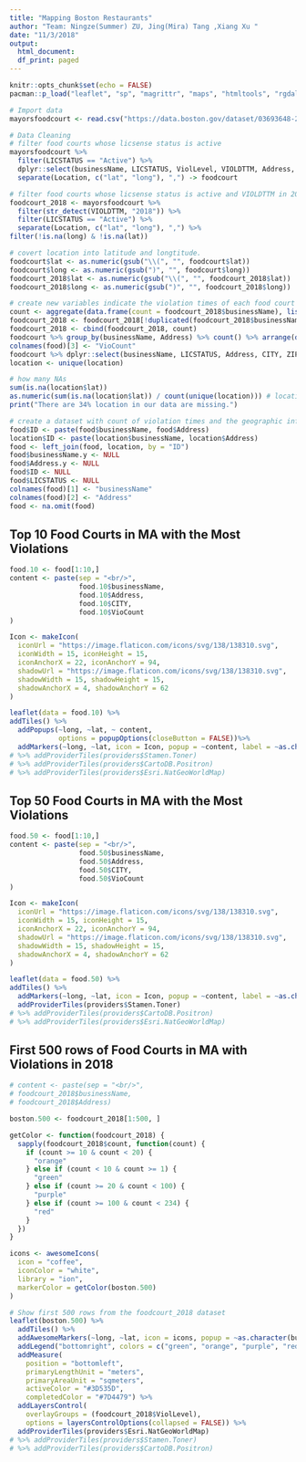```yaml
---
title: "Mapping Boston Restaurants"
author: "Team: Ningze(Summer) ZU, Jing(Mira) Tang ,Xiang Xu "
date: "11/3/2018"
output:
  html_document:
  df_print: paged
---
```


```r
knitr::opts_chunk$set(echo = FALSE)
pacman::p_load("leaflet", "sp", "magrittr", "maps", "htmltools", "rgdal", "ggplot2", "maptools", "XML", "readr", "rgeos", "rmapshaper", "tidyverse", "lubridate", "ggmap", "ggrepel","RCurl", update = FALSE) 
```

```r
# Import data
mayorsfoodcourt <- read.csv("https://data.boston.gov/dataset/03693648-2c62-4a2c-a4ec-48de2ee14e18/resource/4582bec6-2b4f-4f9e-bc55-cbaa73117f4c/download/mayorsfoodcourt.csv", header=T)

# Data Cleaning
# filter food courts whose licsense status is active
mayorsfoodcourt %>%
  filter(LICSTATUS == "Active") %>%
  dplyr::select(businessName, LICSTATUS, ViolLevel, VIOLDTTM, Address, CITY, ZIP, Location) %>%
  separate(Location, c("lat", "long"), ",") -> foodcourt

# filter food courts whose licsense status is active and VIOLDTTM in 2018.
foodcourt_2018 <- mayorsfoodcourt %>%
  filter(str_detect(VIOLDTTM, "2018")) %>%
  filter(LICSTATUS == "Active") %>%
  separate(Location, c("lat", "long"), ",") %>%
filter(!is.na(long) & !is.na(lat))

# covert location into latitude and longtitude.
foodcourt$lat <- as.numeric(gsub("\\(", "", foodcourt$lat))
foodcourt$long <- as.numeric(gsub(")", "", foodcourt$long))
foodcourt_2018$lat <- as.numeric(gsub("\\(", "", foodcourt_2018$lat))
foodcourt_2018$long <- as.numeric(gsub(")", "", foodcourt_2018$long))

# create new variables indicate the violation times of each food court
count <- aggregate(data.frame(count = foodcourt_2018$businessName), list(value = foodcourt_2018$businessName), length)
foodcourt_2018 <- foodcourt_2018[!duplicated(foodcourt_2018$businessName), ]
foodcourt_2018 <- cbind(foodcourt_2018, count)
foodcourt %>% group_by(businessName, Address) %>% count() %>% arrange(desc(n)) -> food
colnames(food)[3] <- "VioCount"
foodcourt %>% dplyr::select(businessName, LICSTATUS, Address, CITY, ZIP, lat, long) -> location
location <- unique(location)

# how many NAs
sum(is.na(location$lat))
as.numeric(sum(is.na(location$lat)) / count(unique(location))) # location
print("There are 34% location in our data are missing.")

# create a dataset with count of violation times and the geographic info of foodcourts
food$ID <- paste(food$businessName, food$Address)
location$ID <- paste(location$businessName, location$Address)
food <- left_join(food, location, by = "ID")
food$businessName.y <- NULL
food$Address.y <- NULL
food$ID <- NULL
food$LICSTATUS <- NULL
colnames(food)[1] <- "businessName"
colnames(food)[2] <- "Address"
food <- na.omit(food)
```

## Top 10 Food Courts in MA with the Most Violations
```r
food.10 <- food[1:10,]
content <- paste(sep = "<br/>",
                 food.10$businessName,
                 food.10$Address,
                 food.10$CITY,
                 food.10$VioCount
)

Icon <- makeIcon(
  iconUrl = "https://image.flaticon.com/icons/svg/138/138310.svg",
  iconWidth = 15, iconHeight = 15,
  iconAnchorX = 22, iconAnchorY = 94,
  shadowUrl = "https://image.flaticon.com/icons/svg/138/138310.svg",
  shadowWidth = 15, shadowHeight = 15,
  shadowAnchorX = 4, shadowAnchorY = 62
)

leaflet(data = food.10) %>%
addTiles() %>%
  addPopups(~long, ~lat, ~ content,
            options = popupOptions(closeButton = FALSE))%>%
  addMarkers(~long, ~lat, icon = Icon, popup = ~content, label = ~as.character(VioCount))
# %>% addProviderTiles(providers$Stamen.Toner)
# %>% addProviderTiles(providers$CartoDB.Positron)
# %>% addProviderTiles(providers$Esri.NatGeoWorldMap)
```

## Top 50 Food Courts in MA with the Most Violations
```r
food.50 <- food[1:10,]
content <- paste(sep = "<br/>",
                 food.50$businessName,
                 food.50$Address,
                 food.50$CITY,
                 food.50$VioCount
)

Icon <- makeIcon(
  iconUrl = "https://image.flaticon.com/icons/svg/138/138310.svg",
  iconWidth = 15, iconHeight = 15,
  iconAnchorX = 22, iconAnchorY = 94,
  shadowUrl = "https://image.flaticon.com/icons/svg/138/138310.svg",
  shadowWidth = 15, shadowHeight = 15,
  shadowAnchorX = 4, shadowAnchorY = 62
)

leaflet(data = food.50) %>%
addTiles() %>%
  addMarkers(~long, ~lat, icon = Icon, popup = ~content, label = ~as.character(VioCount)) %>%
  addProviderTiles(providers$Stamen.Toner)
# %>% addProviderTiles(providers$CartoDB.Positron)
# %>% addProviderTiles(providers$Esri.NatGeoWorldMap)
```

\dontrun{
boston_map <- make_bbox(lat = lat, lon = long, data = food.50)
boston_map <- get_map(location = boston_map, source = "google", maptype = "hybrid")
ggmap(boston_map) +
geom_point(data = food.50, mapping = aes(x = long, y = lat, size = VioCount, color = "red")) +
guides(color = FALSE) +  
  geom_label_repel(
  aes(x = long, y = lat, label = businessName),
  data = food.50,
  family = "Times",
  size = 2,
  box.padding = 0.08, point.padding = 0.1,
  segment.color = "grey50")
}

## First 500 rows of Food Courts in MA with Violations in 2018
```r
# content <- paste(sep = "<br/>",
# foodcourt_2018$businessName,
# foodcourt_2018$Address)

boston.500 <- foodcourt_2018[1:500, ]

getColor <- function(foodcourt_2018) {
  sapply(foodcourt_2018$count, function(count) {
    if (count >= 10 & count < 20) {
      "orange"
    } else if (count < 10 & count >= 1) {
      "green"
    } else if (count >= 20 & count < 100) {
      "purple"
    } else if (count >= 100 & count < 234) {
      "red"
    }
  })
}

icons <- awesomeIcons(
  icon = "coffee",
  iconColor = "white",
  library = "ion",
  markerColor = getColor(boston.500)
)

# Show first 500 rows from the foodcourt_2018 dataset
leaflet(boston.500) %>%
  addTiles() %>%
  addAwesomeMarkers(~long, ~lat, icon = icons, popup = ~as.character(businessName), options = popupOptions(closeButton = FALSE), label = ~as.character(count)) %>%
  addLegend("bottomright", colors = c("green", "orange", "purple", "red"), labels = c("<10", "10~20", "20~100", ">100"), title = "Violation Counts", opacity = 1) %>%
  addMeasure(
    position = "bottomleft",
    primaryLengthUnit = "meters",
    primaryAreaUnit = "sqmeters",
    activeColor = "#3D535D",
    completedColor = "#7D4479") %>%
  addLayersControl(
    overlayGroups = (foodcourt_2018$ViolLevel),
    options = layersControlOptions(collapsed = FALSE)) %>% 
  addProviderTiles(providers$Esri.NatGeoWorldMap)
# %>% addProviderTiles(providers$Stamen.Toner)
# %>% addProviderTiles(providers$CartoDB.Positron)
```


\dontrun{
boston_map <- make_bbox(lat = lat, lon = long, data = foodcourt_2018)
boston_map <- get_map(location = boston_map)
severe <- filter(foodcourt_2018, count > 80)

ggmap(boston_map) + 
  geom_point(data = severe, mapping = aes(x = long, y = lat, color = count), size = 3) +
  scale_colour_gradient(low = "yellow", high = "red") + 
  geom_label_repel(
    aes(x = long, y = lat, label = businessName),
    data = severe,
    family = "Times",
    size = 2,
    box.padding = 0.08,
    point.padding = 0.1,
    segment.color = "grey50") + 
  ggtitle("Violation counts over 80")
}
